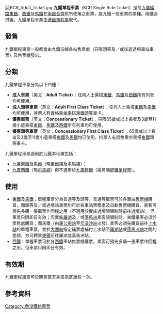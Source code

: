 [[Image:KCR_Adult_Ticket.jpg|thumb]]
'''九鐵單程車票'''（KCR Single Ride Ticket）是前[[九廣鐵路|九廣鐵路]][[東鐵|東鐵]]、[[西鐵綫|西鐵]]及[[馬鞍山綫|馬鐵]]在[[兩鐵合併|兩鐵合併]]前所使用之車票，屬九鐵一般車票的票種。兩鐵合併後，九鐵單程車票由[[港鐵單程票|港鐵單程票]]取代。

==發售==
九鐵單程車票一般都會由九鐵沿線各站售票處（只限頭等及／或往返過境車站車票）及售票機發出。

==分類==


九鐵單程車票分為以下四種：
*'''成人車票'''（英文：'''Adult Ticket'''）：任何人士乘搭[[東鐵綫|東鐵]]、[[馬鞍山綫|馬鐵]]及[[西鐵綫|西鐵]]所有列車均可使用。
*'''成人頭等車票'''（英文：'''Adult First Class Ticket'''）：任何人士乘搭[[東鐵綫|東鐵]]及[[馬鞍山綫|馬鐵]]均可使用，持票人有資格乘坐乘搭[[東鐵綫|東鐵]][[頭等|頭等]]車卡。
*'''優惠車票'''（英文：'''Concessionary Ticket'''）：只限65歲或以上長者及3歲至11歲小童乘搭[[東鐵綫|東鐵]]、[[馬鞍山綫|馬鐵]]及[[西鐵綫|西鐵]]所有列車均可使用。
*'''優惠頭等車票'''（英文：'''Concessionary First Class Ticket'''）：65歲或以上長者及3歲至11歲小童乘搭[[東鐵綫|東鐵]]及[[馬鞍山綫|馬鐵]]均可使用，持票人有資格乘坐乘搭[[東鐵綫|東鐵]]頭等車卡。

九鐵單程車票適用於九鐵本地線包括：
*[[九廣東鐵|九廣東鐵]]及[[馬鞍山綫|馬鐵]]（現[[東鐵綫|東鐵綫]]及[[屯馬綫|屯馬綫]]）；
*[[九廣西鐵|九廣西鐵]]（現[[屯馬綫|屯馬綫]]）但不適用於[[九廣輕鐵|九廣輕鐵]]（需另購[[輕鐵單程票|輕鐵單程票]]）。

==使用==
* [[東鐵綫|東鐵]]及[[馬鞍山綫|馬鐵]]：單程車票分為普通等及頭等，普通等車票可於各車站[[售票機|售票機]]購買，而頭等及／或過境站車票則可於各車站票務處及自動售票機購買，乘客可預先多購一張車票作回程之用（不適用於實施過境限額制時前往過境站），但車票只限即日有效；但實施[[羅湖站_(香港)|羅湖]]及／或[[落馬洲|落馬洲]]乘客限額制時，東鐵乘客必須於票務處購買；而馬鐵（由[[車公廟站_(香港)|車公廟站]]至[[烏溪沙站|烏溪沙站]]出發）乘客必須先購買前往[[上水站_(香港)|上水站]]的單程車票，並於[[大圍站|大圍站]]指定補票處補付上水站至[[羅湖站_(香港)|羅湖站]]或[[落馬洲站|落馬洲站]]之間的差額，方可轉乘[[東鐵綫|東鐵]]前往羅湖或落馬洲站。 
* [[西鐵綫|西鐵]]：單程車票可於各[[西鐵綫|西鐵]]車站售票機購票，乘客可預先多購一張車票作回程之用，但車票只限即日有效。

==有效期==
九鐵單程車票可於購票當天乘搭指定車程一次。

== 參考資料 ==
{{reflist}}

{{HK-rail-stub}}
{{香港鐵路車票}}
[[Category:香港鐵路車票|Category:香港鐵路車票]]